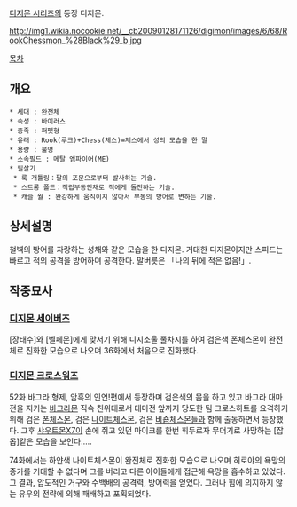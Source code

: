 [[디지몬 시리즈]]의 등장 디지몬.

http://img1.wikia.nocookie.net/__cb20090128171126/digimon/images/6/68/RookChessmon_%28Black%29_b.jpg

[[목차]]
== 개요 ==
 * 세대 : [[완전체]]
 * 속성 : 바이러스
 * 종족 : 퍼펫형
 * 유래 : Rook(루크)+Chess(체스)=체스에서 성의 모습을 한 말
 * 용량 : 불명
 * 소속필드 : 메탈 엠파이어(ME)
 * 필살기
  * 룩 개틀링：팔의 포문으로부터 발사하는 기술.
  * 스트롱 폴드：직립부동인채로 적에게 돌진하는 기술.
  * 캐슬 월 : 완강하게 움직이지 않아서 부동의 방어로 변하는 기술.

== 상세설명 ==
철벽의 방어를 자랑하는 성채와 같은 모습을 한 디지몬. 거대한 디지몬이지만 스피드는 빠르고 적의 공격을 방어하며 공격한다. 말버릇은 「나의 뒤에 적은 없음!」.

== 작중묘사 ==
=== [[디지몬 세이버즈]] ===
[장태수]와 [벨페몬]에게 맞서기 위해 디지소울 풀차지를 하여 검은색 폰체스몬이 완전체로 진화한 모습으로 나오며 36화에서 처음으로 진화했다. 

=== [[디지몬 크로스워즈]] ===
52화 바그라 형제, 암흑의 인연!편에서 등장하며 검은색의 몸을 하고 있고 바그라 대마전을 지키는 [[바그라몬]] 직속 친위대로서 대마전 앞까지 당도한 팀 크로스하트를 요격하기 위해 검은 [[폰체스몬]], 검은 [[나이트체스몬]], 검은 [[비숍체스몬]]들과 함께 출동하면서 등장했다. 그후 [[샤우트몬X7]]이 손에 쥐고 있던 마이크를 한번 휘두르자 무더기로 사망하는 [잡몹]같은 모습을 보인다.....

74화에서는 하얀색 나이트체스몬이 완전체로 진화한 모습으로 나오며 히로야의 욕망의 증가를 기대할 수 없다며 그를 버리고 다른 아이들에게 접근해 욕망을 흡수하고 있었다. 그 결과, 압도적인 거구와 수백배의 공격력, 방어력을 얻었다. 그러나 힘에 의지하지 않는 유우의 전략에 의해 패배하고 포획되었다. 
